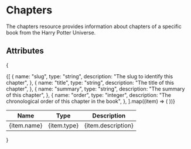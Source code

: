 # Chapters

The chapters resource provides information about chapters of a specific book from the Harry Potter Universe.

## Attributes

{

<table>
  <thead>
    <tr>
      <th>Name</th>
      <th>Type</th>
      <th>Description</th>
    </tr>
  </thead>
  <tbody>
    {[
      {
        name: "slug",
        type: "string",
        description: "The slug to identify this chapter",
      },
      {
        name: "title",
        type: "string",
        description: "The title of this chapter",
      },
      {
        name: "summary",
        type: "string",
        description: "The summary of this chapter",
      },
      {
        name: "order",
        type: "integer",
        description: "The chronological order of this chapter in the book",
      },
    ].map((item) => (
      <tr key={item.name}>
        <td>{item.name}</td>
        <td>{item.type}</td>
        <td>{item.description}</td>
      </tr>
    ))}
  </tbody>
</table>
}
